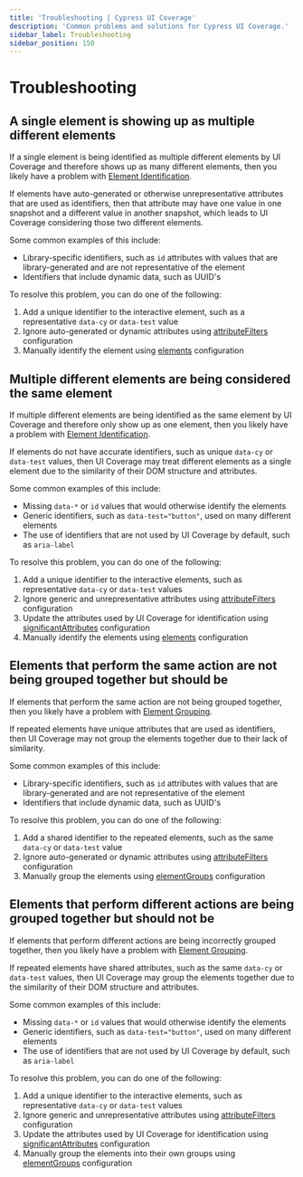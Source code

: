 ```yaml
---
title: 'Troubleshooting | Cypress UI Coverage'
description: 'Common problems and solutions for Cypress UI Coverage.'
sidebar_label: Troubleshooting
sidebar_position: 150
---
```


# Troubleshooting

<UICovAddon />

## A single element is showing up as multiple different elements

If a single element is being identified as multiple different elements by UI Coverage and therefore shows up as many different elements, then you likely have a problem
with [Element Identification](/ui-coverage/core-concepts/element-identification).

If elements have auto-generated or otherwise unrepresentative attributes that are used as identifiers, then that attribute may have one value in one snapshot and a different value in another snapshot, which leads to UI Coverage considering those two different elements.

Some common examples of this include:

- Library-specific identifiers, such as `id` attributes with values that are library-generated and are not representative of the element
- Identifiers that include dynamic data, such as UUID's

To resolve this problem, you can do one of the following:

1. Add a unique identifier to the interactive element, such as a representative `data-cy` or `data-test` value
2. Ignore auto-generated or dynamic attributes using [attributeFilters](/ui-coverage/configuration/attributefilters) configuration
3. Manually identify the element using [elements](/ui-coverage/configuration/elements) configuration

## Multiple different elements are being considered the same element

If multiple different elements are being identified as the same element by UI Coverage and therefore only show up as one element, then you likely have a problem with [Element Identification](/ui-coverage/core-concepts/element-identification).

If elements do not have accurate identifiers, such as unique `data-cy` or `data-test` values, then UI Coverage may treat different elements as a single element due to the similarity of their DOM structure and attributes.

Some common examples of this include:

- Missing `data-*` or `id` values that would otherwise identify the elements
- Generic identifiers, such as `data-test="button"`, used on many different elements
- The use of identifiers that are not used by UI Coverage by default, such as `aria-label`

To resolve this problem, you can do one of the following:

1. Add a unique identifier to the interactive elements, such as representative `data-cy` or `data-test` values
2. Ignore generic and unrepresentative attributes using [attributeFilters](/ui-coverage/configuration/attributefilters) configuration
3. Update the attributes used by UI Coverage for identification using
   [significantAttributes](/ui-coverage/configuration/significantattributes) configuration
4. Manually identify the elements using [elements](/ui-coverage/configuration/elements) configuration

## Elements that perform the same action are not being grouped together but should be

If elements that perform the same action are not being grouped together, then you likely have a problem
with [Element Grouping](/ui-coverage/core-concepts/element-grouping).

If repeated elements have unique attributes that are used as identifiers, then UI Coverage may not group the elements together due to their lack of similarity.

Some common examples of this include:

- Library-specific identifiers, such as `id` attributes with values that are library-generated and are not representative of the element
- Identifiers that include dynamic data, such as UUID's

To resolve this problem, you can do one of the following:

1. Add a shared identifier to the repeated elements, such as the same `data-cy` or `data-test` value
2. Ignore auto-generated or dynamic attributes using [attributeFilters](/ui-coverage/configuration/attributefilters) configuration
3. Manually group the elements using [elementGroups](/ui-coverage/configuration/elementgroups) configuration

## Elements that perform different actions are being grouped together but should not be

If elements that perform different actions are being incorrectly grouped together, then you likely have a problem with [Element Grouping](/ui-coverage/core-concepts/element-grouping).

If repeated elements have shared attributes, such as the same `data-cy` or `data-test` values, then UI Coverage may group the elements together due to the similarity of their DOM structure and attributes.

Some common examples of this include:

- Missing `data-*` or `id` values that would otherwise identify the elements
- Generic identifiers, such as `data-test="button"`, used on many different elements
- The use of identifiers that are not used by UI Coverage by default, such as `aria-label`

To resolve this problem, you can do one of the following:

1. Add a unique identifier to the interactive elements, such as representative `data-cy` or `data-test` values
2. Ignore generic and unrepresentative attributes using [attributeFilters](/ui-coverage/configuration/attributefilters) configuration
3. Update the attributes used by UI Coverage for identification using [significantAttributes](/ui-coverage/configuration/significantattributes) configuration
4. Manually group the elements into their own groups using [elementGroups](/ui-coverage/configuration/elementgroups) configuration
